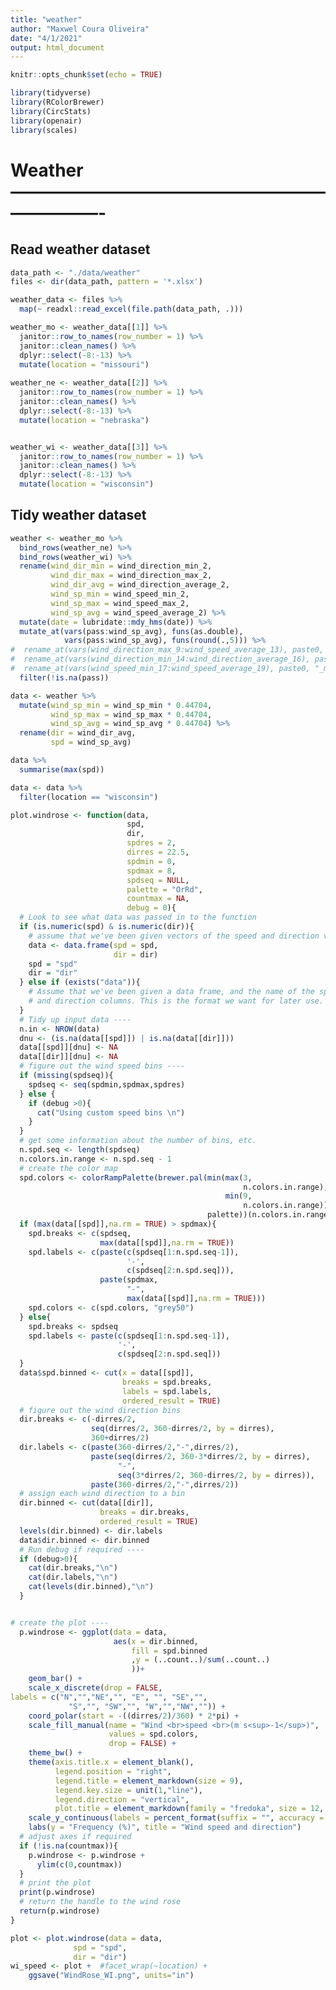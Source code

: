```yaml
---
title: "weather"
author: "Maxwel Coura Oliveira"
date: "4/1/2021"
output: html_document
---
```


```r
knitr::opts_chunk$set(echo = TRUE)
```


```r
library(tidyverse)
library(RColorBrewer)
library(CircStats)
library(openair)
library(scales)
```


# Weather ----------------------------------------------------------------------

## Read weather dataset

```r
data_path <- "./data/weather"   
files <- dir(data_path, pattern = '*.xlsx') 

weather_data <- files %>%
  map(~ readxl::read_excel(file.path(data_path, .)))

weather_mo <- weather_data[[1]] %>% 
  janitor::row_to_names(row_number = 1) %>% 
  janitor::clean_names() %>% 
  dplyr::select(-8:-13) %>% 
  mutate(location = "missouri")
  
weather_ne <- weather_data[[2]] %>% 
  janitor::row_to_names(row_number = 1) %>% 
  janitor::clean_names() %>% 
  dplyr::select(-8:-13) %>% 
  mutate(location = "nebraska")


weather_wi <- weather_data[[3]] %>% 
  janitor::row_to_names(row_number = 1) %>% 
  janitor::clean_names() %>% 
  dplyr::select(-8:-13) %>% 
  mutate(location = "wisconsin")
```



## Tidy weather dataset

```r
weather <- weather_mo %>% 
  bind_rows(weather_ne) %>% 
  bind_rows(weather_wi) %>% 
  rename(wind_dir_min = wind_direction_min_2, 
         wind_dir_max = wind_direction_max_2,
         wind_dir_avg = wind_direction_average_2,
         wind_sp_min = wind_speed_min_2,
         wind_sp_max = wind_speed_max_2,
         wind_sp_avg = wind_speed_average_2) %>% 
  mutate(date = lubridate::mdy_hms(date)) %>% 
  mutate_at(vars(pass:wind_sp_avg), funs(as.double),
            vars(pass:wind_sp_avg), funs(round(.,5))) %>% 
#  rename_at(vars(wind_direction_max_9:wind_speed_average_13), paste0, "_voltage") %>% 
#  rename_at(vars(wind_direction_min_14:wind_direction_average_16), paste0, "_degress") %>% 
#  rename_at(vars(wind_speed_min_17:wind_speed_average_19), paste0, "_mph") %>% 
  filter(!is.na(pass))
```


```r
data <- weather %>% 
  mutate(wind_sp_min = wind_sp_min * 0.44704,
         wind_sp_max = wind_sp_max * 0.44704,
         wind_sp_avg = wind_sp_avg * 0.44704) %>% 
  rename(dir = wind_dir_avg,
         spd = wind_sp_avg)
```

```r
data %>% 
  summarise(max(spd))
```


```r
data <- data %>% 
  filter(location == "wisconsin")

plot.windrose <- function(data,
                          spd,
                          dir,
                          spdres = 2,
                          dirres = 22.5,
                          spdmin = 0,
                          spdmax = 8,
                          spdseq = NULL,
                          palette = "OrRd",
                          countmax = NA,
                          debug = 0){
  # Look to see what data was passed in to the function
  if (is.numeric(spd) & is.numeric(dir)){
    # assume that we've been given vectors of the speed and direction vectors
    data <- data.frame(spd = spd,
                       dir = dir)
    spd = "spd"
    dir = "dir"
  } else if (exists("data")){
    # Assume that we've been given a data frame, and the name of the speed 
    # and direction columns. This is the format we want for later use.    
  }  
  # Tidy up input data ----
  n.in <- NROW(data)
  dnu <- (is.na(data[[spd]]) | is.na(data[[dir]]))
  data[[spd]][dnu] <- NA
  data[[dir]][dnu] <- NA
  # figure out the wind speed bins ----
  if (missing(spdseq)){
    spdseq <- seq(spdmin,spdmax,spdres)
  } else {
    if (debug >0){
      cat("Using custom speed bins \n")
    }
  }
  # get some information about the number of bins, etc.
  n.spd.seq <- length(spdseq)
  n.colors.in.range <- n.spd.seq - 1
  # create the color map
  spd.colors <- colorRampPalette(brewer.pal(min(max(3,
                                                    n.colors.in.range),
                                                min(9,
                                                    n.colors.in.range)),                                               
                                            palette))(n.colors.in.range)
  if (max(data[[spd]],na.rm = TRUE) > spdmax){    
    spd.breaks <- c(spdseq,
                    max(data[[spd]],na.rm = TRUE))
    spd.labels <- c(paste(c(spdseq[1:n.spd.seq-1]),
                          '-',
                          c(spdseq[2:n.spd.seq])),
                    paste(spdmax,
                          "-",
                          max(data[[spd]],na.rm = TRUE)))
    spd.colors <- c(spd.colors, "grey50")
  } else{
    spd.breaks <- spdseq
    spd.labels <- paste(c(spdseq[1:n.spd.seq-1]),
                        '-',
                        c(spdseq[2:n.spd.seq]))    
  }
  data$spd.binned <- cut(x = data[[spd]],
                         breaks = spd.breaks,
                         labels = spd.labels,
                         ordered_result = TRUE)
  # figure out the wind direction bins
  dir.breaks <- c(-dirres/2,
                  seq(dirres/2, 360-dirres/2, by = dirres),
                  360+dirres/2)  
  dir.labels <- c(paste(360-dirres/2,"-",dirres/2),
                  paste(seq(dirres/2, 360-3*dirres/2, by = dirres),
                        "-",
                        seq(3*dirres/2, 360-dirres/2, by = dirres)),
                  paste(360-dirres/2,"-",dirres/2))
  # assign each wind direction to a bin
  dir.binned <- cut(data[[dir]],
                    breaks = dir.breaks,
                    ordered_result = TRUE)
  levels(dir.binned) <- dir.labels
  data$dir.binned <- dir.binned
  # Run debug if required ----
  if (debug>0){    
    cat(dir.breaks,"\n")
    cat(dir.labels,"\n")
    cat(levels(dir.binned),"\n")
  }


# create the plot ----
  p.windrose <- ggplot(data = data,
                       aes(x = dir.binned,
                           fill = spd.binned
                           ,y = (..count..)/sum(..count..)
                           ))+
    geom_bar() + 
    scale_x_discrete(drop = FALSE,
labels = c("N","","NE","", "E", "", "SE","", 
             "S","", "SW","", "W","","NW","")) +
    coord_polar(start = -((dirres/2)/360) * 2*pi) +
    scale_fill_manual(name = "Wind <br>speed <br>(m s<sup>-1</sup>)", 
                      values = spd.colors,
                      drop = FALSE) +
    theme_bw() +
    theme(axis.title.x = element_blank(), 
          legend.position = "right",
          legend.title = element_markdown(size = 9),
          legend.key.size = unit(1,"line"),
          legend.direction = "vertical",
          plot.title = element_markdown(family = "fredoka", size = 12, color = "#282728")) +
    scale_y_continuous(labels = percent_format(suffix = "", accuracy = 1)) + 
    labs(y = "Frequency (%)", title = "Wind speed and direction") 
  # adjust axes if required
  if (!is.na(countmax)){
    p.windrose <- p.windrose +
      ylim(c(0,countmax))
  }
  # print the plot
  print(p.windrose)  
  # return the handle to the wind rose
  return(p.windrose)
}
```



```r
plot <- plot.windrose(data = data,
              spd = "spd",
              dir = "dir") 
wi_speed <- plot +  #facet_wrap(~location) +  
    ggsave("WindRose_WI.png", units="in")
```


